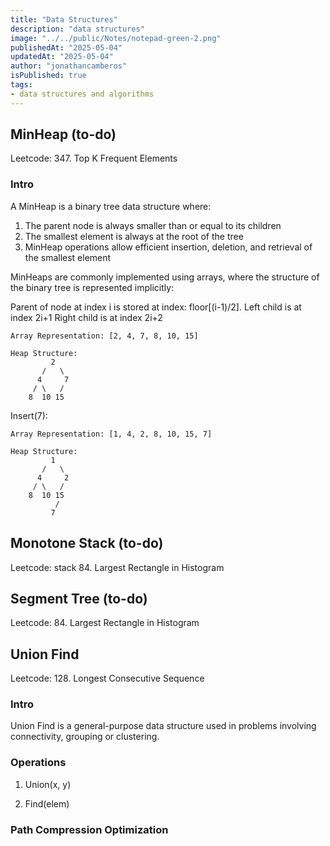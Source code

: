 ```yaml
---
title: "Data Structures"
description: "data structures"
image: "../../public/Notes/notepad-green-2.png"
publishedAt: "2025-05-04"
updatedAt: "2025-05-04" 
author: "jonathancamberos"
isPublished: true
tags: 
- data structures and algorithms
---
```


## MinHeap (to-do)

Leetcode: 347. Top K Frequent Elements

### Intro
A MinHeap is a binary tree data structure where:
1. The parent node is always smaller than or equal to its children
2. The smallest element is always at the root of the tree 
3. MinHeap operations allow efficient insertion, deletion, and retrieval of the smallest element

MinHeaps are commonly implemented using arrays, where the structure
of the binary tree is represented implicitly:

Parent of node at index i is stored at index: floor[(i-1)/2].
Left child is at index 2i+1
Right child is at index 2i+2

```
Array Representation: [2, 4, 7, 8, 10, 15]

Heap Structure:
         2
       /   \
      4     7
     / \   /
    8  10 15
```

Insert(7):
```
Array Representation: [1, 4, 2, 8, 10, 15, 7]

Heap Structure:
         1
       /   \
      4     2
     / \   /
    8  10 15
          /
         7
```



## Monotone Stack (to-do)

Leetcode: stack 84. Largest Rectangle in Histogram


## Segment Tree (to-do)

Leetcode: 84. Largest Rectangle in Histogram


## Union Find

Leetcode: 128. Longest Consecutive Sequence

### Intro

Union Find is a general-purpose data structure
used in problems involving connectivity, grouping or clustering.

### Operations

1. Union(x, y)

2. Find(elem)


### Path Compression Optimization